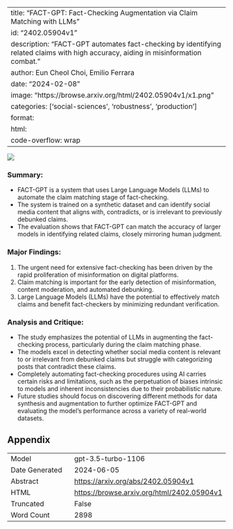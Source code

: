 
---
title: "FACT-GPT: Fact-Checking Augmentation via Claim Matching with LLMs"
id: "2402.05904v1"
description: "FACT-GPT automates fact-checking by identifying related claims with high accuracy, aiding in misinformation combat."
author: Eun Cheol Choi, Emilio Ferrara
date: "2024-02-08"
image: "https://browse.arxiv.org/html/2402.05904v1/x1.png"
categories: ['social-sciences', 'robustness', 'production']
format:
  html:
    code-overflow: wrap
---

![](https://browse.arxiv.org/html/2402.05904v1/x1.png)

### **Summary:**
- FACT-GPT is a system that uses Large Language Models (LLMs) to automate the claim matching stage of fact-checking.
- The system is trained on a synthetic dataset and can identify social media content that aligns with, contradicts, or is irrelevant to previously debunked claims.
- The evaluation shows that FACT-GPT can match the accuracy of larger models in identifying related claims, closely mirroring human judgment.

### Major Findings:
1. The urgent need for extensive fact-checking has been driven by the rapid proliferation of misinformation on digital platforms.
2. Claim matching is important for the early detection of misinformation, content moderation, and automated debunking.
3. Large Language Models (LLMs) have the potential to effectively match claims and benefit fact-checkers by minimizing redundant verification.

### Analysis and Critique:
- The study emphasizes the potential of LLMs in augmenting the fact-checking process, particularly during the claim matching phase.
- The models excel in detecting whether social media content is relevant to or irrelevant from debunked claims but struggle with categorizing posts that contradict these claims.
- Completely automating fact-checking procedures using AI carries certain risks and limitations, such as the perpetuation of biases intrinsic to models and inherent inconsistencies due to their probabilistic nature.
- Future studies should focus on discovering different methods for data synthesis and augmentation to further optimize FACT-GPT and evaluating the model’s performance across a variety of real-world datasets.

## Appendix

|          |          |
|----------|----------|
| Model     | gpt-3.5-turbo-1106       |
| Date Generated     | 2024-06-05       |
| Abstract | [https://arxiv.org/abs/2402.05904v1](https://arxiv.org/abs/2402.05904v1)        |
| HTML     | [https://browse.arxiv.org/html/2402.05904v1](https://browse.arxiv.org/html/2402.05904v1)       |
| Truncated       | False       |
| Word Count       | 2898       |